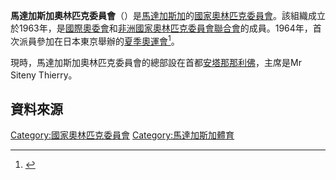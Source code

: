 {{Infobox National Olympic Committee
| title = 馬達加斯加奧林匹克委員會
| logo = 
| 國家或地區 = MAD
| 國家或地區編碼 = MAD
| 成立日期 = 1963年
| 加入國際奧委會 = 1964年
| 所屬成員 = [[非洲國家奧林匹克委員會聯合會|非洲國家奧林匹克委員會聯合會]]
| 總部 = 馬達加斯加[[安塔那那利佛|安塔那那利佛]]
| 會長 = Mr Siteny Thierry
| 秘書長 =
| 網頁 = 
}}
'''馬達加斯加奧林匹克委員會'''（{{lang|en|Madagascar Olympic Committee}}）是[[馬達加斯加|馬達加斯加]]的[[國家奧林匹克委員會|國家奧林匹克委員會]]。該組織成立於1963年，是[[國際奧委會|國際奧委會]]和[[非洲國家奧林匹克委員會聯合會|非洲國家奧林匹克委員會聯合會]]的成員。1964年，首次派員參加在日本東京舉辦的[[1964年夏季奧林匹克運動會|夏季奧運會]]<ref>{{Cite web |url=http://www.sports-reference.com/olympics/countries/MAD/ |title=Madagascar |access-date=2014-04-19 |archive-url=https://web.archive.org/web/20090220003159/http://www.sports-reference.com/olympics/countries/MAD/ |archive-date=2009-02-20 |dead-url=yes }}</ref>。

現時，馬達加斯加奧林匹克委員會的總部設在首都[[安塔那那利佛|安塔那那利佛]]，主席是Mr Siteny Thierry。 

==資料來源==
{{Reflist}}

{{非洲國家奧林匹克委員會聯合會}}
{{Authority control}}

[[Category:國家奧林匹克委員會|Category:國家奧林匹克委員會]]
[[Category:馬達加斯加體育|Category:馬達加斯加體育]]